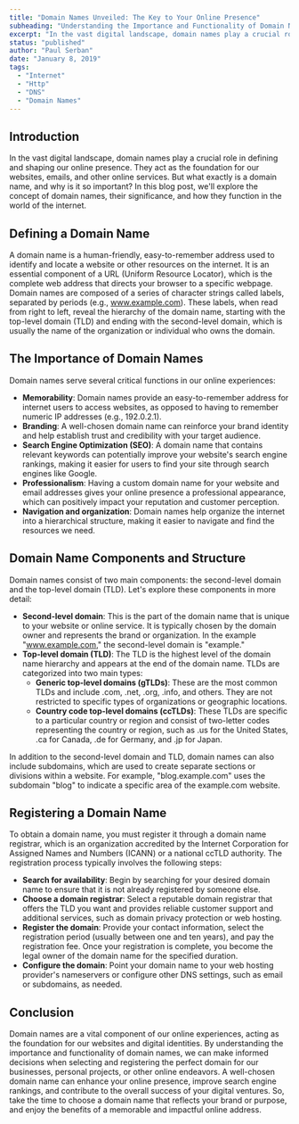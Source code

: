 ```yaml
---
title: "Domain Names Unveiled: The Key to Your Online Presence"
subheading: "Understanding the Importance and Functionality of Domain Names"
excerpt: "In the vast digital landscape, domain names play a crucial role in defining and shaping our online presence. They act as the foundation for our websites, emails, and other online services. But what exactly is a domain name, and why is it so important? In this blog post, we'll explore the concept of domain names, their significance, and how they function in the world of the internet."
status: "published"
author: "Paul Serban"
date: "January 8, 2019"
tags:
  - "Internet"
  - "Http"
  - "DNS"
  - "Domain Names"
---
```


## Introduction
In the vast digital landscape, domain names play a crucial role in defining and shaping our online presence. They act as the foundation for our websites, emails, and other online services. But what exactly is a domain name, and why is it so important? In this blog post, we'll explore the concept of domain names, their significance, and how they function in the world of the internet.

## Defining a Domain Name

A domain name is a human-friendly, easy-to-remember address used to identify and locate a website or other resources on the internet. It is an essential component of a URL (Uniform Resource Locator), which is the complete web address that directs your browser to a specific webpage. Domain names are composed of a series of character strings called labels, separated by periods (e.g., www.example.com). These labels, when read from right to left, reveal the hierarchy of the domain name, starting with the top-level domain (TLD) and ending with the second-level domain, which is usually the name of the organization or individual who owns the domain.

## The Importance of Domain Names

Domain names serve several critical functions in our online experiences:

- **Memorability**: Domain names provide an easy-to-remember address for internet users to access websites, as opposed to having to remember numeric IP addresses (e.g., 192.0.2.1).
- **Branding**: A well-chosen domain name can reinforce your brand identity and help establish trust and credibility with your target audience.
- **Search Engine Optimization (SEO)**: A domain name that contains relevant keywords can potentially improve your website's search engine rankings, making it easier for users to find your site through search engines like Google.
- **Professionalism**: Having a custom domain name for your website and email addresses gives your online presence a professional appearance, which can positively impact your reputation and customer perception.
- **Navigation and organization**: Domain names help organize the internet into a hierarchical structure, making it easier to navigate and find the resources we need.

## Domain Name Components and Structure

Domain names consist of two main components: the second-level domain and the top-level domain (TLD). Let's explore these components in more detail:

- **Second-level domain**: This is the part of the domain name that is unique to your website or online service. It is typically chosen by the domain owner and represents the brand or organization. In the example "www.example.com," the second-level domain is "example."
- **Top-level domain (TLD)**: The TLD is the highest level of the domain name hierarchy and appears at the end of the domain name. TLDs are categorized into two main types:
  - **Generic top-level domains (gTLDs)**: These are the most common TLDs and include .com, .net, .org, .info, and others. They are not restricted to specific types of organizations or geographic locations.
  - **Country code top-level domains (ccTLDs)**: These TLDs are specific to a particular country or region and consist of two-letter codes representing the country or region, such as .us for the United States, .ca for Canada, .de for Germany, and .jp for Japan.

In addition to the second-level domain and TLD, domain names can also include subdomains, which are used to create separate sections or divisions within a website. For example, "blog.example.com" uses the subdomain "blog" to indicate a specific area of the example.com website.

## Registering a Domain Name

To obtain a domain name, you must register it through a domain name registrar, which is an organization accredited by the Internet Corporation for Assigned Names and Numbers (ICANN) or a national ccTLD authority. The registration process typically involves the following steps:

- **Search for availability**: Begin by searching for your desired domain name to ensure that it is not already registered by someone else.
- **Choose a domain registrar**: Select a reputable domain registrar that offers the TLD you want and provides reliable customer support and additional services, such as domain privacy protection or web hosting.
- **Register the domain**: Provide your contact information, select the registration period (usually between one and ten years), and pay the registration fee. Once your registration is complete, you become the legal owner of the domain name for the specified duration.
- **Configure the domain**: Point your domain name to your web hosting provider's nameservers or configure other DNS settings, such as email or subdomains, as needed.

## Conclusion

Domain names are a vital component of our online experiences, acting as the foundation for our websites and digital identities. By understanding the importance and functionality of domain names, we can make informed decisions when selecting and registering the perfect domain for our businesses, personal projects, or other online endeavors. A well-chosen domain name can enhance your online presence, improve search engine rankings, and contribute to the overall success of your digital ventures. So, take the time to choose a domain name that reflects your brand or purpose, and enjoy the benefits of a memorable and impactful online address.